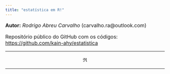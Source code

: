 ```yaml
---
title: "estatística em R!"
---
```


<font size=3>

**Autor:** *Rodrigo Abreu Carvalho* (carvalho.ra@outlook.com)  

Repositório público do GitHub com os códigos: [https://github.com/kain-ahy/estatistica](https://github.com/kain-ahy/estatistica)  

***

$$\Re$$

***

</font>